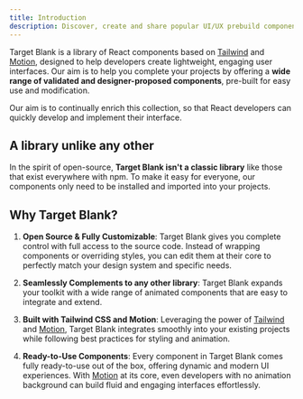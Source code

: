 ```yaml
---
title: Introduction
description: Discover, create and share popular UI/UX prebuild components.
---
```


Target Blank is a library of React components based on [Tailwind](https://tailwindcss.com/) and [Motion](https://motion.dev/), designed to help developers create lightweight, engaging user interfaces. Our aim is to help you complete your projects by offering a **wide range of validated and designer-proposed components**, pre-built for easy use and modification.

Our aim is to continually enrich this collection, so that React developers can quickly develop and implement their interface.

## A library unlike any other

In the spirit of open-source, **Target Blank isn't a classic library** like those that exist everywhere with npm. To make it easy for everyone, our components only need to be installed and imported into your projects.

## Why Target Blank?

1. **Open Source & Fully Customizable**: Target Blank gives you complete control with full access to the source code. Instead of wrapping components or overriding styles, you can edit them at their core to perfectly match your design system and specific needs.

2. **Seamlessly Complements to any other library**: Target Blank expands your toolkit with a wide range of animated components that are easy to integrate and extend.

3. **Built with Tailwind CSS and Motion**: Leveraging the power of [Tailwind](https://tailwindcss.com/) and [Motion](https://motion.dev/), Target Blank integrates smoothly into your existing projects while following best practices for styling and animation.

4. **Ready-to-Use Components**: Every component in Target Blank comes fully ready-to-use out of the box, offering dynamic and modern UI experiences. With [Motion](https://motion.dev/) at its core, even developers with no animation background can build fluid and engaging interfaces effortlessly.
